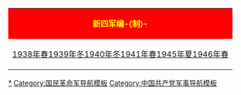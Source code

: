 {| style="margin:0 auto;" align=center width=50% class="toccolours"
|align=center style="background:red"| '''<span style="color: yellow;">新四军编-{制}-</span>'''
|-
|align="center"| [[1938年新四军编制序列|1938年春]]{{to}}[[1939年新四军编制序列|1939年冬]]{{to}}[[1940年新四军编制序列|1940年冬]]{{to}}[[1941年新四军编制序列|1941年春]]{{to}}[[1945年新四军编制序列|1945年夏]]{{to}}[[1946年新四军编制序列|1946年春]]
|}<noinclude>
[[Category:新四军编制|*]]
[[Category:国民革命军导航模板]]
[[Category:中国共产党军事导航模板]]
</noinclude>